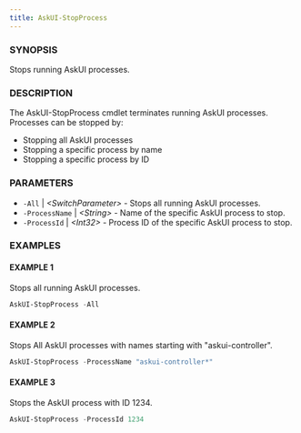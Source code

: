 ```yaml
---
title: AskUI-StopProcess
---
```



### SYNOPSIS

Stops running AskUI processes.

### DESCRIPTION

The AskUI-StopProcess cmdlet terminates running AskUI processes. Processes can be stopped by:
- Stopping all AskUI processes
- Stopping a specific process by name
- Stopping a specific process by ID

### PARAMETERS

- `-All` | _&lt;SwitchParameter&gt;_ - Stops all running AskUI processes. 
- `-ProcessName` | _&lt;String&gt;_ - Name of the specific AskUI process to stop. 
- `-ProcessId` | _&lt;Int32&gt;_ - Process ID of the specific AskUI process to stop.

### EXAMPLES

#### EXAMPLE 1

Stops all running AskUI processes.

```powershell
AskUI-StopProcess -All
```
 
#### EXAMPLE 2

Stops All AskUI processes with names starting with "askui-controller".

```powershell
AskUI-StopProcess -ProcessName "askui-controller*"
```
 
#### EXAMPLE 3

Stops the AskUI process with ID 1234.

```powershell
AskUI-StopProcess -ProcessId 1234
```

